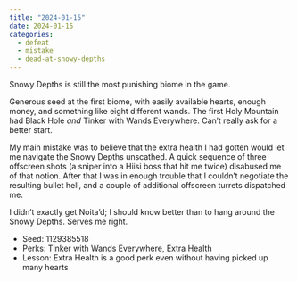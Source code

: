 ```yaml
---
title: "2024-01-15"
date: 2024-01-15
categories:
  - defeat
  - mistake
  - dead-at-snowy-depths
---
```


Snowy Depths is still the most punishing biome in the game.

Generous seed at the first biome, with easily available hearts, enough money, and something like eight different wands.
The first Holy Mountain had Black Hole _and_ Tinker with Wands Everywhere.
Can't really ask for a better start.

My main mistake was to believe that the extra health I had gotten would let me navigate
the Snowy Depths unscathed.
A quick sequence of three offscreen shots (a sniper into a Hiisi boss that hit me twice) disabused me of that notion.
After that I was in enough trouble that I couldn't negotiate the resulting bullet hell,
and a couple of additional offscreen turrets dispatched me.

I didn't exactly get Noita'd; I should know better than to hang around the Snowy Depths. Serves me right.

- Seed: 1129385518
- Perks: Tinker with Wands Everywhere, Extra Health
- Lesson: Extra Health is a good perk even without having picked up many hearts